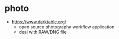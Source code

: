 # photo

- https://www.darktable.org/
  - open source photography workflow application
  - deal with RAW/DNG file